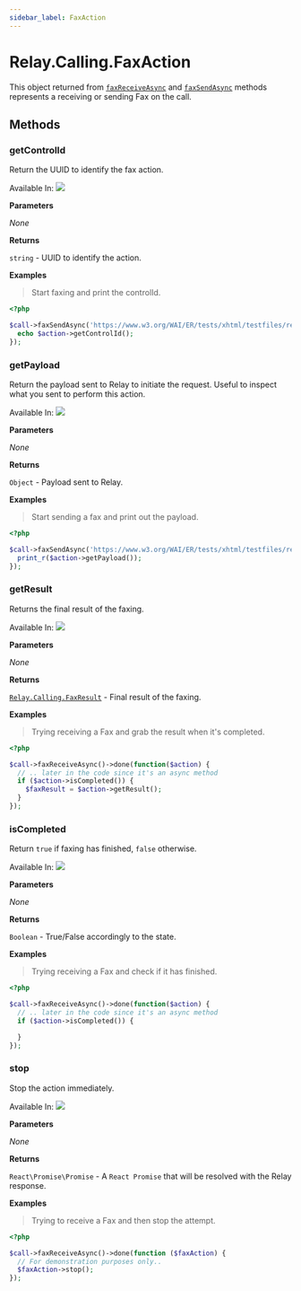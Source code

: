 ```yaml
---
sidebar_label: FaxAction
---
```


# Relay.Calling.FaxAction

This object returned from [`faxReceiveAsync`](php/reference/relay_calling/call.mdx#faxreceiveasync) and [`faxSendAsync`](php/reference/relay_calling/call.mdx#faxsendasync) methods represents a receiving or sending Fax on the call.

## Methods

<div class="method-definitions"></div>

### getControlId

Return the UUID to identify the fax action.

Available In: <img class="method-available-tag" src="https://img.shields.io/badge/-v2.0+-brightgreen.svg" />

**Parameters**

_None_

**Returns**

`string` - UUID to identify the action.

**Examples**

> Start faxing and print the controlId.

```php
<?php

$call->faxSendAsync('https://www.w3.org/WAI/ER/tests/xhtml/testfiles/resources/pdf/dummy.pdf')->done(function ($action) {
  echo $action->getControlId();
});
```

### getPayload

Return the payload sent to Relay to initiate the request. Useful to inspect what you sent to perform this action.

Available In: <img class="method-available-tag" src="https://img.shields.io/badge/-v2.0+-brightgreen.svg" />

**Parameters**

_None_

**Returns**

`Object` - Payload sent to Relay.

**Examples**

> Start sending a fax and print out the payload.

```php
<?php

$call->faxSendAsync('https://www.w3.org/WAI/ER/tests/xhtml/testfiles/resources/pdf/dummy.pdf', '+1888222111', 'Custom Header')->done(function ($action) {
  print_r($action->getPayload());
});
```

### getResult

Returns the final result of the faxing.

Available In: <img class="method-available-tag" src="https://img.shields.io/badge/-v2.0+-brightgreen.svg" />

**Parameters**

_None_

**Returns**

[`Relay.Calling.FaxResult`](php/reference/relay_calling/fax_result.mdx) - Final result of the faxing.

**Examples**

> Trying receiving a Fax and grab the result when it's completed.

```php
<?php

$call->faxReceiveAsync()->done(function($action) {
  // .. later in the code since it's an async method
  if ($action->isCompleted()) {
    $faxResult = $action->getResult();
  }
});
```

### isCompleted

Return `true` if faxing has finished, `false` otherwise.

Available In: <img class="method-available-tag" src="https://img.shields.io/badge/-v2.0+-brightgreen.svg" />

**Parameters**

_None_

**Returns**

`Boolean` - True/False accordingly to the state.

**Examples**

> Trying receiving a Fax and check if it has finished.

```php
<?php

$call->faxReceiveAsync()->done(function($action) {
  // .. later in the code since it's an async method
  if ($action->isCompleted()) {

  }
});
```

### stop

Stop the action immediately.

Available In: <img class="method-available-tag" src="https://img.shields.io/badge/-v2.0+-brightgreen.svg" />

**Parameters**

_None_

**Returns**

`React\Promise\Promise` - A `React Promise` that will be resolved with the Relay response.

**Examples**

> Trying to receive a Fax and then stop the attempt.

```php
<?php

$call->faxReceiveAsync()->done(function ($faxAction) {
  // For demonstration purposes only..
  $faxAction->stop();
});
```
